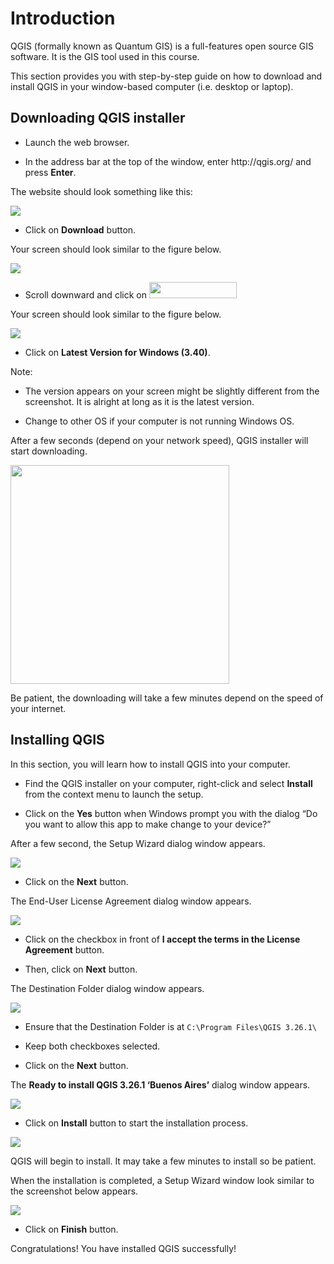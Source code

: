 # Introduction

QGIS (formally known as Quantum GIS) is a full-features open source GIS software. It is the GIS tool used in this course.

This section provides you with step-by-step guide on how to download and install QGIS in your window-based computer (i.e. desktop or laptop).

## Downloading QGIS installer

-   Launch the web browser.

-   In the address bar at the top of the window, enter http://qgis.org/ and press **Enter**.

The website should look something like this:

![](img/image1.jpg)

-   Click on **Download** button.

Your screen should look similar to the figure below.

![](img/image1-1.jpg)

-   Scroll downward and click on ![](img/image1-2.jpg){width="140" height="26"}

Your screen should look similar to the figure below.

![](img/image2.jpg)

-   Click on **Latest Version for Windows (3.40)**.

Note:

-   The version appears on your screen might be slightly different from the screenshot. It is alright at long as it is the latest version.

-   Change to other OS if your computer is not running Windows OS.

After a few seconds (depend on your network speed), QGIS installer will start downloading.

![](img/image3.jpg){width="350"}

Be patient, the downloading will take a few minutes depend on the speed of your internet.

## Installing QGIS

In this section, you will learn how to install QGIS into your computer.

-   Find the QGIS installer on your computer, right-click and select **Install** from the context menu to launch the setup.

-   Click on the **Yes** button when Windows prompt you with the dialog "Do you want to allow this app to make change to your device?"

After a few second, the Setup Wizard dialog window appears.

![](img/image5.jpg)

-   Click on the **Next** button.

The End-User License Agreement dialog window appears.

![](img/image6.jpg)

-   Click on the checkbox in front of **I accept the terms in the License Agreement** button.

-   Then, click on **Next** button.

The Destination Folder dialog window appears.

![](img/image7.jpg)

-   Ensure that the Destination Folder is at `C:\Program Files\QGIS 3.26.1\`

-   Keep both checkboxes selected.

-   Click on the **Next** button.

The **Ready to install QGIS 3.26.1 'Buenos Aires'** dialog window appears.

![](img/image8.jpg)

-   Click on **Install** button to start the installation process.

![](img/image9.jpg)

QGIS will begin to install. It may take a few minutes to install so be patient.

When the installation is completed, a Setup Wizard window look similar to the screenshot below appears.

![](img/image10.jpg)

-   Click on **Finish** button.

Congratulations! You have installed QGIS successfully!
